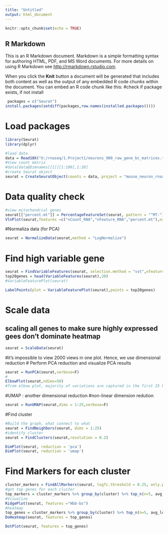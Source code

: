 ---
title: "Untitled"
output: html_document
---

```{r setup, include=FALSE}
knitr::opts_chunk$set(echo = TRUE)
```

## R Markdown

This is an R Markdown document. Markdown is a simple formatting syntax for authoring HTML, PDF, and MS Word documents. For more details on using R Markdown see <http://rmarkdown.rstudio.com>.

When you click the **Knit** button a document will be generated that includes both content as well as the output of any embedded R code chunks within the document. You can embed an R code chunk like this:
#check if package exists, if not install
```{r}
 packages = c("Seurat")
install.packages(setdiff(packages,row.names(installed.packages())))
```
# Load packages
```{r}
library(Seurat)
library(dplyr)
```

```{r}
#load data
data = Read10X("U:/rnaseq/1.Project1/neurons_900_raw_gene_bc_matrices.tar/raw_gene_bc_matrices/mm10")
#View count matrix
#data[data@Dimnames[[1]][1:100],1:20]
#create Seurat object 
seurat = CreateSeuratObject(counts = data, project = "mouse_neuron_rnaseq",min.cells = 3,min.features = 200)
```
# Data quality check
```{r}
#view mitochondrial genes
seurat[["percent.mt"]] = PercentageFeatureSet(seurat, pattern = "^MT-")
VlnPlot(seurat,features =c("nCount_RNA","nFeature_RNA","percent.mt"),n=3)
```
#Normaliza data (for PCA)
```{r}
seurat = NormalizeData(seurat,method = "LogNormalize")
```
# Find high variable gene
```{r}
seurat = FindVariableFeatures(seurat, selection.method = "vst",nfeatures = 2000 )
top20genes = head(VariableFeatures(seurat),20)
#VariableFeaturePlot(seurat)

LabelPoints(plot = VariableFeaturePlot(seurat),points = top20genes)
```
# Scale data
## scaling all genes to make sure highly expressed gees don't dominate heatmap
```{r}
seurat = ScaleData(seurat)
```
#it's impossible to view 2000 views in one plot. Hence, we use dimensional reduction
# Perform PCA reduction and visualize PCA results 
```{r}
seurat = RunPCA(seurat,verbose=F)
#
ElbowPlot(seurat,ndims=50)
#from elbow plot, majority of variations are captured in the first 25 PCS
```
#UMAP : another dimensional reduction
#non-linear dimension redution
```{r}
seurat = RunUMAP(seurat,dims = 1:25,verbose=F)
```

#Find cluster
```{r}
#Build the graph, what connect to what
seurat = FindNeighbors(seurat, dims = 1:25)
#identify cluster
seurat = FindClusters(seurat,resolution = 0.2)
```

```{r}
DimPlot(seurat, reduction = 'pca')
DimPlot(seurat, reduction = 'umap')
```
# Find Markers for each cluster
```{r}
cluster_markers = FindAllMarkers(seurat, logfc.threshold = 0.25, only.pos = T)
#get top genes for each cluster
top_markers = cluster_markers %>% group_by(cluster) %>% top_n(n=5, avg_log2FC)
#Visualize
RidgePlot(seurat, features ="Hbb-bs")
#heatmap
top_genes = cluster_markers %>% group_by(cluster) %>% top_n(n=5, avg_log2FC) %>% pull(gene)%>%unique()
DoHeatmap(seurat, features = top_genes)

DotPlot(seurat, features = top_genes)
```